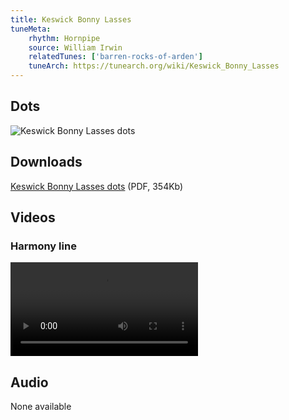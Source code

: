 ```yaml
---
title: Keswick Bonny Lasses
tuneMeta:
    rhythm: Hornpipe
    source: William Irwin
    relatedTunes: ['barren-rocks-of-arden']
    tuneArch: https://tunearch.org/wiki/Keswick_Bonny_Lasses
---
```


## Dots

![Keswick Bonny Lasses dots](/tunes/keswick-bonny-lasses/keswick-bonny-lasses-dots.jpg)

## Downloads

[Keswick Bonny Lasses dots](/tunes/keswick-bonny-lasses/keswick-bonny-lasses-dots.pdf) (PDF, 354Kb)

## Videos

### Harmony line

<video controls>
 <source src={videoHarmony} type="video/webm" />
</video>

## Audio

None available